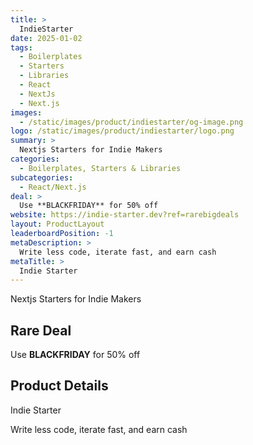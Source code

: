 ```yaml
---
title: >
  IndieStarter
date: 2025-01-02
tags:
  - Boilerplates
  - Starters
  - Libraries
  - React
  - NextJs
  - Next.js
images:
  - /static/images/product/indiestarter/og-image.png
logo: /static/images/product/indiestarter/logo.png
summary: >
  Nextjs Starters for Indie Makers
categories:
  - Boilerplates, Starters & Libraries
subcategories:
  - React/Next.js
deal: >
  Use **BLACKFRIDAY** for 50% off
website: https://indie-starter.dev?ref=rarebigdeals
layout: ProductLayout
leaderboardPosition: -1
metaDescription: >
  Write less code, iterate fast, and earn cash
metaTitle: >
  Indie Starter
---
```

Nextjs Starters for Indie Makers

## Rare Deal

Use **BLACKFRIDAY** for 50% off

## Product Details

Indie Starter

Write less code, iterate fast, and earn cash
